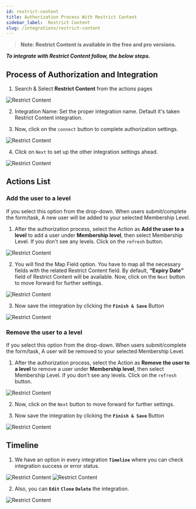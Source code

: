 ```yaml
---
id: restrict-content
title: Authorization Process With Restrict Content
sidebar_label:  Restrict Content
slug: /integrations/restrict-content
---
```



> **Note: Restrict Content is available in the free and pro versions.**

***To integrate with Restrict Content follow, the below steps.***


## Process of Authorization and Integration


1.	Search & Select **Restrict Content** from the actions pages
 <Image src="actions/restrict-content/select-action" alt="Restrict Content" w="1020" h="350" />

2. Integration Name: Set the proper integration name. Default it's taken Restrict Content integration.

3. Now, click on the `connect` button to complete authorization settings.

 <Image src="actions/restrict-content/integration-name" alt="Restrict Content" w="1020" h="350" />

4.	Click on `Next` to set up the other integration settings ahead.

 <Image src="actions/restrict-content/authorize" alt="Restrict Content" w="1020" h="350" />

## Actions List
### Add the user to a level
If you select this option from the drop-down. When users submit/complete the form/task, A new user will be added to your selected Membership Level.

1.	After the authorization process, select the Action as **Add the user to a level** to add a user under **Membership level**, then select Membership Level. If you don't see any levels. Click on the `refresh` button. 
  
 <Image src="actions/restrict-content/select-dropdown-add-user" alt="Restrict Content" w="1020" h="350" />

2.	You will find the Map Field option. You have to map all the necessary fields with the related Restrict Content field. By default, **“Expiry Date”** field of Restrict Content will be available. Now, click on the `Next` button to move forward for further settings.

 <Image src="actions/restrict-content/map-fields" alt="Restrict Content" w="1020" h="350" />

3. Now save the integration by clicking the **`Finish & Save`** Button

 <Image src="actions/restrict-content/finish-save" alt="Restrict Content" w="1020" h="350" />

### Remove the user to a level
If you select this option from the drop-down. When users submit/complete the form/task, A user will be removed to your selected Membership Level.

1.	After the authorization process, select the Action as **Remove the user to a level** to remove a user under **Membership level**, then select Membership Level. If you don't see any levels. Click on the `refresh` button. 

 <Image src="actions/restrict-content/select-dropdown-remove-user" alt="Restrict Content" w="1020" h="350" />

2.	Now, click on the `Next` button to move forward for further settings.

3. Now save the integration by clicking the **`Finish & Save`** Button

 <Image src="actions/restrict-content/finish-save" alt="Restrict Content" w="1020" h="350" />

## Timeline

1. We have an option in every integration **`Timeline`** where you can check integration success or error status.
 <Image src="actions/restrict-content/restrict-content-timeline" alt="Restrict Content" w="1020" h="350" />
 <Image src="actions/restrict-content/restrict-content-log" alt="Restrict Content" w="1020" h="350" />

2. Also, you can **`Edit`** **`Clone`** **`Delete`** the integration.

 <Image src="actions/restrict-content/restrict-content-option" alt="Restrict Content" w="1020" h="350" />



<Feedback/>